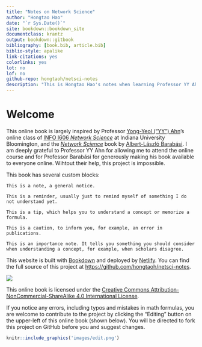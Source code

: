 ```yaml
--- 
title: "Notes on Network Science"
author: "Hongtao Hao"
date: "`r Sys.Date()`"
site: bookdown::bookdown_site
documentclass: krantz
output: bookdown::gitbook
bibliography: [book.bib, article.bib]
biblio-style: apalike
link-citations: yes
colorlinks: yes
lot: no
lof: no
github-repo: hongtaoh/netsci-notes
description: "This is Hongtao Hao's notes when learning Professor YY Ahn's online course of *Network Science*"
---
```

# Welcome{-}

This online book is largely inspired by Professor [Yong-Yeol ("YY") Ahn](https://yongyeol.com/)'s online class of [INFO I606 *Network Science*](http://yongyeol.com/teaching/2020SP_netsci_syllabus.pdf) at Indiana University Bloomington, and the [*Network Science*](http://networksciencebook.com/) book by [Albert-László Barabási](https://barabasi.com/). I am deeply grateful to Professor YY Ahn for allowing me to attend the online course and for Professor Barabási for generously making his book available to everyone online. Wihtout their help, this project is impossible. 

This book has several custom blocks:

```block2
This is a note, a general notice. 
```

```block2
This is a reminder, usually just to remind myself of something I do not understand yet. 
```

```block2
This is a tip, which helps you to understand a concept or memorize a formula. 
```

```block2
This is a caution, to inform you, for example, an error in publications. 
```

```block2
This is an importance note. It tells you something you should consider when understanding a concept, for example, when scholars disagree. 
```

This website is built with [Bookdown](https://bookdown.org/) and deployed by [Netlify](https://www.netlify.com/). You can find the full source of this project at [https://github.com/hongtaoh/netsci-notes](https://github.com/hongtaoh/netsci-notes).

![](images/license.png)

This online book is licensed under the [Creative Commons Attribution-NonCommercial-ShareAlike 4.0 International License](http://creativecommons.org/licenses/by-nc-sa/4.0/).

If you notice any errors, including typos and mistakes in math formulas, you are welcome to contribute to the project by clicking the "Editing" button on the upper-left of this online book (shown below). You will be directed to fork this project on GitHub before you and suggest changes. 

```r
knitr::include_graphics('images/edit.png')
```

